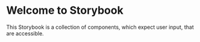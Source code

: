 
<Meta title="Introduction" />

<style>{`
  
`}</style>

# Welcome to Storybook

This Storybook is a collection of components, which expect user input, that are accessible.
